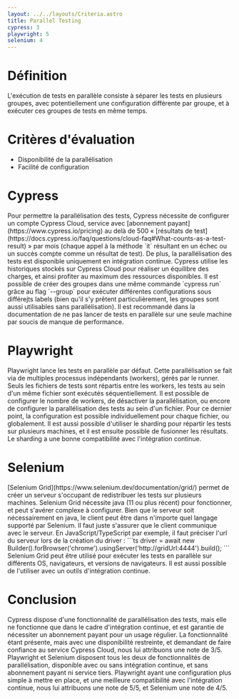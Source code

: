 ```yaml
---
layout: ../../layouts/Criteria.astro
title: Parallel Testing
cypress: 3
playwright: 5
selenium: 4
---
```



# Définition

L'exécution de tests en parallèle consiste à séparer les tests en plusieurs groupes, avec potentiellement une configuration différente par groupe, et à exécuter ces groupes de tests en même temps.

# Critères d'évaluation

- Disponibilité de la parallélisation
- Facilité de configuration

# Cypress

<ThumbDownAlert>
    Pour permettre la parallélisation des tests, Cypress nécessite de configurer un compte Cypress Cloud, service avec [abonnement payant](https://www.cypress.io/pricing) au delà de 500 « [résultats de test](https://docs.cypress.io/faq/questions/cloud-faq#What-counts-as-a-test-result) » par mois 
    (chaque appel à la méthode `it` résultant en un échec ou un succès compte comme un résultat de test).
    De plus, la parallélisation des tests est disponible uniquement en intégration continue.
</ThumbDownAlert>
<ThumbUpAlert>
    Cypress utilise les historiques stockés sur Cypress Cloud pour réaliser un équilibre des charges, et ainsi profiter au maximum des ressources disponibles.
    Il est possible de créer des groupes dans une même commande `cypress run` grâce au flag `--group` pour exécuter différentes configurations sous différejts labels
    (bien qu'il s'y prêtent particulièrement, les groupes sont aussi utilisables sans parallélisation).
</ThumbUpAlert>
<ThumbWarningAlert>
    Il est recommandé dans la documentation de ne pas lancer de tests en parallèle sur une seule machine par soucis de manque de performance.
</ThumbWarningAlert>

# Playwright

<ThumbUpAlert>
    Playwright lance les tests en parallèle par défaut. Cette parallélisation se fait via de multiples processus indépendants (workers), gérés par le runner.
    Seuls les fichiers de tests sont répartis entre les workers, les tests au sein d'un même fichier sont exécutés séquentiellement.
</ThumbUpAlert>
<ThumbUpAlert>
    Il est possible de configurer le nombre de workers, de désactiver la parallélisation, ou encore de configurer la parallélisation des tests au sein d'un fichier.
    Pour ce dernier point, la configuration est possible individuellement pour chaque fichier, ou globalement.
</ThumbUpAlert>
<ThumbUpAlert>
    Il est aussi possible d'utiliser le sharding pour répartir les tests sur plusieurs machines, et il est ensuite possible de fusionner les résultats.
    Le sharding a une bonne compatibilité avec l'intégration continue.
</ThumbUpAlert>

# Selenium

<ThumbUpAlert>
    [Selenium Grid](https://www.selenium.dev/documentation/grid/) permet de créer un serveur s'occupant de redistribuer les tests sur plusieurs machines.
</ThumbUpAlert>
<ThumbDownAlert>
    Selenium Grid nécessite java (11 ou plus récent) pour fonctionner, et peut s'avérer complexe à configurer.
</ThumbDownAlert>
<ThumbWarningAlert>
    Bien que le serveur soit nécessairement en java, le client peut être dans n'importe quel langage supporté par Selenium.
    Il faut juste s'assurer que le client communique avec le serveur. En JavaScript/TypeScript par exemple, il faut préciser l'url du serveur lors de la création du driver :
</ThumbWarningAlert>
```ts
driver = await new Builder().forBrowser('chrome').usingServer('http://gridUrl:4444').build();
```
<ThumbUpAlert>
    Selenium Grid peut être utilisé pour exécuter les tests en parallèle sur différents OS, navigateurs, et versions de navigateurs.
    Il est aussi possible de l'utiliser avec un outils d'intégration continue.
</ThumbUpAlert>

# Conclusion

Cypress dispose d'une fonctionnalité de parallélisation des tests, mais elle ne fonctionne que dans le cadre d'intégration continue, et est garantie de nécessiter un abonnement payant pour un usage régulier.
La fonctionnalité étant présente, mais avec une disponibilité restreinte, et demandant de faire confiance au service Cypress Cloud, nous lui attribuons une note de 3/5.
Playwright et Selenium disposent tous les deux de fonctionnalités de parallélisation, disponible avec ou sans intégration continue, et sans abonnement payant ni service tiers.
Playwright ayant une configuration plus simple à mettre en place, et une meilleure compatibilité avec l'intégration continue, nous lui attribuons une note de 5/5, et Selenium une note de 4/5.